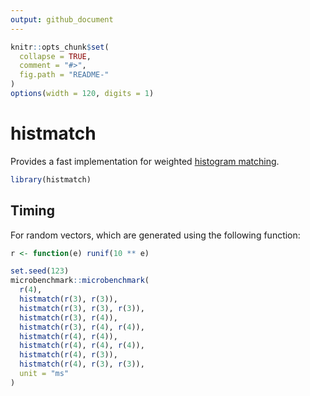 ```yaml
---
output: github_document
---
```


<!-- README.md is generated from README.Rmd. Please edit that file -->

```r
knitr::opts_chunk$set(
  collapse = TRUE,
  comment = "#>",
  fig.path = "README-"
)
options(width = 120, digits = 1)
```

# histmatch

Provides a fast implementation for weighted [histogram matching](https://en.wikipedia.org/wiki/Histogram_matching).

```r
library(histmatch)
```


## Timing

For random vectors, which are generated using the following function:

```r
r <- function(e) runif(10 ** e)
```

```r
set.seed(123)
microbenchmark::microbenchmark(
  r(4),
  histmatch(r(3), r(3)),
  histmatch(r(3), r(3), r(3)),
  histmatch(r(3), r(4)),
  histmatch(r(3), r(4), r(4)),
  histmatch(r(4), r(4)),
  histmatch(r(4), r(4), r(4)),
  histmatch(r(4), r(3)),
  histmatch(r(4), r(3), r(3)),
  unit = "ms"
)
```
